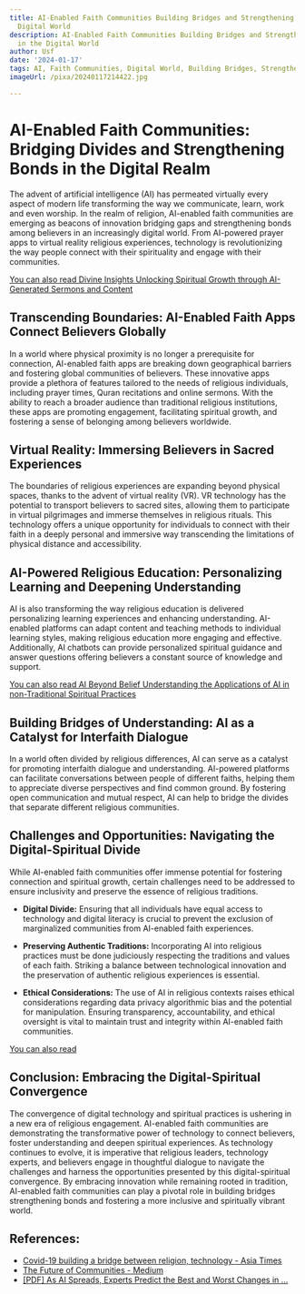 ```yaml
---
title: AI-Enabled Faith Communities Building Bridges and Strengthening Bonds in the
  Digital World
description: AI-Enabled Faith Communities Building Bridges and Strengthening Bonds
  in the Digital World
author: Usf
date: '2024-01-17'
tags: AI, Faith Communities, Digital World, Building Bridges, Strengthening Bonds
imageUrl: /pixa/20240117214422.jpg

---
```

# AI-Enabled Faith Communities: Bridging Divides and  Strengthening  Bonds in  the Digital Realm

The advent of artificial intelligence  (AI) has permeated virtually every  aspect  of modern life transforming the way we communicate, learn, work and even worship. In the realm of religion, AI-enabled faith communities are emerging as beacons of innovation bridging gaps and strengthening bonds among believers in an increasingly  digital world. From AI-powered prayer apps to virtual reality religious experiences, technology is revolutionizing the way people connect with their spirituality and engage with their communities.

[You can also read Divine Insights Unlocking Spiritual Growth through AI-Generated Sermons and Content](Divine%20Insights%20Unlocking%20Spiritual%20Growth%20through%20AI-Generated%20Sermons%20and%20Content)


## Transcending Boundaries: AI-Enabled Faith Apps Connect  Believers Globally

In a world where physical proximity is no longer a prerequisite for connection, AI-enabled  faith apps are  breaking down geographical barriers and fostering global communities  of believers. These innovative apps provide a plethora of features tailored to the needs of religious individuals, including prayer times, Quran  recitations and online sermons.  With the ability to reach a  broader  audience than traditional religious institutions, these apps are promoting engagement,  facilitating  spiritual growth, and fostering a sense of belonging among believers worldwide.

## Virtual Reality:  Immersing Believers in Sacred Experiences

The boundaries of religious experiences are expanding beyond physical spaces, thanks to the advent of virtual reality (VR). VR technology has the potential to transport  believers to sacred sites, allowing them to participate in virtual pilgrimages and immerse themselves in religious rituals. This technology offers a unique opportunity  for individuals to connect with their faith  in a deeply  personal and immersive way transcending the limitations of physical distance and accessibility.

## AI-Powered Religious Education: Personalizing  Learning and  Deepening Understanding

AI is also transforming the way religious education is delivered personalizing learning experiences and enhancing understanding. AI-enabled platforms can adapt content  and teaching methods to individual learning  styles,  making religious education  more engaging and effective. Additionally, AI chatbots can provide personalized spiritual guidance and answer questions offering believers a constant source of  knowledge and support.

[You can also read AI Beyond Belief Understanding the  Applications of AI in non-Traditional Spiritual Practices](AI%20Beyond%20Belief%20Understanding%20the%20Applications%20of%20AI%20in%20non-Traditional%20Spiritual%20Practices)


## Building Bridges of Understanding: AI as a Catalyst for Interfaith Dialogue

In  a world often divided by religious differences, AI can serve as a  catalyst for promoting interfaith dialogue and understanding. AI-powered platforms can facilitate conversations  between people of  different faiths, helping them to appreciate diverse perspectives and find common ground. By fostering open communication and mutual respect, AI can help to bridge  the divides that separate different religious communities.

## Challenges and Opportunities: Navigating the Digital-Spiritual Divide

While AI-enabled  faith communities offer immense potential for fostering connection and spiritual  growth, certain challenges need to be addressed to ensure inclusivity and preserve the essence of religious traditions.

-  **Digital Divide:** Ensuring  that all individuals have equal access to technology and  digital literacy is crucial to prevent the exclusion of  marginalized communities  from AI-enabled faith  experiences.

- **Preserving Authentic  Traditions:** Incorporating AI into religious practices must be done judiciously respecting  the traditions and values of each faith.  Striking a  balance between technological innovation and the preservation of authentic religious experiences is essential.

- **Ethical Considerations:** The use of AI in religious contexts  raises ethical considerations regarding data privacy algorithmic  bias and the potential for manipulation. Ensuring transparency, accountability,  and ethical  oversight is vital to maintain trust and integrity within AI-enabled faith  communities.

[You  can also read ]()


## Conclusion: Embracing the Digital-Spiritual Convergence

The convergence of  digital technology and spiritual practices is ushering in  a new era of religious engagement. AI-enabled faith communities are demonstrating the transformative power of technology to  connect  believers, foster understanding and deepen spiritual experiences.  As technology continues to evolve, it is imperative that  religious leaders, technology  experts, and  believers engage in thoughtful dialogue to  navigate the challenges and harness the opportunities presented by this digital-spiritual convergence. By embracing innovation while remaining rooted in tradition, AI-enabled faith communities can play a pivotal role in building bridges strengthening bonds and  fostering a  more inclusive and spiritually vibrant world.

## References:
- [Covid-19 building a bridge between religion, technology - Asia Times](https://asiatimes.com/2021/02/covid-19-building-a-bridge-between-religion-technology/)
- [The Future of Communities - Medium](https://medium.com/digital-diplomacy/the-future-of-communities-1bcf5f971617)
- [[PDF] As AI Spreads, Experts Predict the Best and Worst Changes in ...](https://www.pewresearch.org/internet/wp-content/uploads/sites/9/2023/06/PI_2023.06.21_Best-Worst-Digital-Life_2035_FINAL.pdf)
